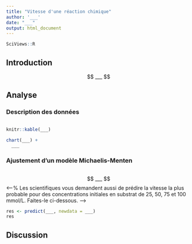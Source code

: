 ```yaml
---
title: "Vitesse d'une réaction chimique"
author: '___'
date: "___"
output: html_document
---
```


```r
SciViews::R
```

## Introduction

<!--% Écrivez ici une courte introduction qui présente l'équation de Michaelis-Menten comme fonction décrivant la vitesse initiale d'une réaction chimique en fonction de la concentration en substrat. -->

<!--% Ajoutez aussi l'équation de ce modèle sous forme LaTeX -->

$$ ___ $$

## Analyse

### Description des données

```r

```

<!--% Ajoutez ici un tableau qui reprend les 10 premières lignes du jeu de données, ainsi qu'un graphique approprié par rapport à l'analyse qui est envisagée. -->

```r
knitr::kable(___)
```

```r
chart(___) +
  ___
```

### Ajustement d'un modèle Michaelis-Menten

<!--% Ajustez votre modèle et affichez le résumé `summary()` de votre analyse. Commentez en 3 ou 4 lignes -->

```r

```

<!--% Écrivez ici le modèle paramétré, sous forme d'une équation LaTeX -->

$$ ___ $$
<--% Les scientifiques vous demandent aussi de prédire la vitesse la plus probable pour des concentrations initiales en substrat de 25, 50, 75 et 100 mmol/L. Faites-le ci-dessous. -->

```r
res <- predict(___, newdata = ___)
res
```


## Discussion

<!--% En 2 ou 3 phrases notez vos observations concernant l'ajustement d'un modèle de Michaelis-Menten dans R (aussi bien au niveau technique que résultats obtenus). -->
